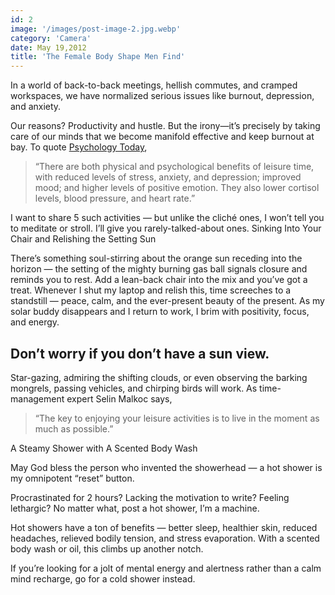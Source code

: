 ```yaml
---
id: 2
image: '/images/post-image-2.jpg.webp'
category: 'Camera'
date: May 19,2012
title: 'The Female Body Shape Men Find'
---
```


In a world of back-to-back meetings, hellish commutes, and cramped workspaces, we have normalized serious issues like burnout, depression, and anxiety.

Our reasons? Productivity and hustle. But the irony—it’s precisely by taking care
of our minds that we become manifold effective and keep burnout at bay. To quote
[Psychology Today](https://www.psychologytoday.com/us/blog/the-science-fandom/202109/why-leisure-is-never-waste-time#:~:text=The%20Benefits%20of%20Leisure&text=There%20are%20both%20physical%20and,blood%20pressure%2C%20and%20heart%20rate.),

> “There are both physical and psychological benefits of leisure time, with reduced
> levels of stress, anxiety, and depression; improved mood; and higher levels of positive
> emotion. They also lower cortisol levels, blood pressure, and heart rate.”

I want to share 5 such activities — but unlike the cliché ones, I won’t tell you
to meditate or stroll. I’ll give you rarely-talked-about ones. Sinking Into Your
Chair and Relishing the Setting Sun

There’s something soul-stirring about the orange sun receding into the horizon —
the setting of the mighty burning gas ball signals closure and reminds you to rest.
Add a lean-back chair into the mix and you’ve got a treat. Whenever I shut my laptop
and relish this, time screeches to a standstill — peace, calm, and the ever-present
beauty of the present. As my solar buddy disappears and I return to work, I brim
with positivity, focus, and energy.

## **Don’t worry if you don’t have a sun view.**

Star-gazing, admiring the shifting clouds, or even observing the barking mongrels, passing vehicles, and chirping birds will work. As time-management expert Selin Malkoc says,

> “The key to enjoying your leisure activities is to live in the moment as much as possible.”

A Steamy Shower with A Scented Body Wash

May God bless the person who invented the showerhead — a hot shower is my omnipotent “reset” button.

Procrastinated for 2 hours? Lacking the motivation to write? Feeling lethargic? No matter what, post a hot shower, I’m a machine.

Hot showers have a ton of benefits — better sleep, healthier skin, reduced headaches, relieved bodily tension, and stress evaporation. With a scented body wash or oil, this climbs up another notch.

If you’re looking for a jolt of mental energy and alertness rather than a calm mind recharge, go for a cold shower instead.
